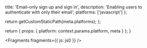                   
  title: 'Email-only sign up and sign in',
  description: 'Enabling users to authenticate with only their email',
  platforms: ['javascript']
};

  return getCustomStaticPath(meta.platforms);
};

  return {
    props: {
      platform: context.params.platform,
      meta
    }
  };
}
          



<Fragments fragments={{ js: js0 }} />
